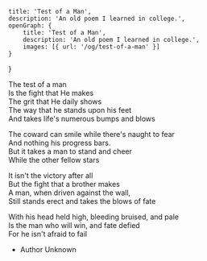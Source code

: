     title: 'Test of a Man',
    description: 'An old poem I learned in college.',
    openGraph: {
        title: 'Test of a Man',
        description: 'An old poem I learned in college.',
        images: [{ url: '/og/test-of-a-man' }]
    }
}

The test of a man\
Is the fight that He makes\
The grit that He daily shows\
The way that he stands upon his feet\
And takes life's numerous bumps and blows

The coward can smile while there's naught to fear\
And nothing his progress bars.\
But it takes a man to stand and cheer\
While the other fellow stars

It isn't the victory after all\
But the fight that a brother makes\
A man, when driven against the wall,\
Still stands erect and takes the blows of fate

With his head held high, bleeding bruised, and pale\
Is the man who will win, and fate defied\
For he isn't afraid to fail

- Author Unknown